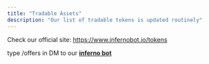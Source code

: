 ```yaml
---
title: "Tradable Assets"
description: "Our list of tradable tokens is updated routinely"
---
```


Check our official site:  https://www.infernobot.io/tokens

type /offers in DM to our [**inferno bot**](https://t.me/infernotrade_bot)